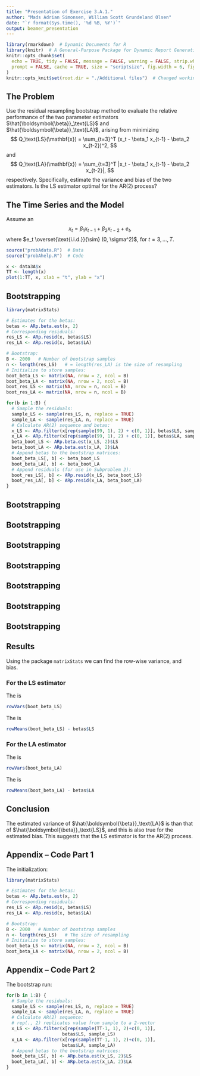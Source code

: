 ```yaml
---
title: "Presentation of Exercise 3.A.1."
author: "Mads Adrian Simonsen, William Scott Grundeland Olsen"
date: "`r format(Sys.time(), '%d %B, %Y')`"
output: beamer_presentation
---
```


```r
library(rmarkdown)  # Dynamic Documents for R
library(knitr)  # A General-Purpose Package for Dynamic Report Generation in R
knitr::opts_chunk$set(
  echo = TRUE, tidy = FALSE, message = FALSE, warning = FALSE, strip.white = TRUE,
  prompt = FALSE, cache = TRUE, size = "scriptsize", fig.width = 6, fig.height = 4
)
knitr::opts_knit$set(root.dir = "./Additional files")  # Changed working directory
```

## The Problem

Use the residual resampling bootstrap method to evaluate the relative performance of the two parameter estimators $\hat{\boldsymbol{\beta}}_\text{LS}$ and $\hat{\boldsymbol{\beta}}_\text{LA}$, arising from minimizing
$$
  Q_\text{LS}(\mathbf{x}) = \sum_{t=3}^T (x_t - \beta_1 x_{t-1} - \beta_2 x_{t-2})^2,
$$
and
$$
  Q_\text{LA}(\mathbf{x}) = \sum_{t=3}^T |x_t - \beta_1 x_{t-1} - \beta_2 x_{t-2}|,
$$
respectively. Specifically, estimate the variance and bias of the two estimators. Is the LS estimator optimal for the AR(2) process?



## The Time Series and the Model

Assume an \textcolor{red}{AR(2) model}
$$
  x_t = \beta_1 x_{t-1} + \beta_2 x_{t-2} + e_t,
$$
where $e_t \overset{\text{i.i.d.}}{\sim} (0, \sigma^2)$, for $t=3,\dots,T$.

```r
source("probAdata.R")  # Data
source("probAhelp.R")  # Code

x <- data3A$x
TT <- length(x)
plot(1:TT, x, xlab = "t", ylab = "x")
```



## Bootstrapping

```r

library(matrixStats)

# Estimates for the betas:
betas <- ARp.beta.est(x, 2)
# Corresponding residuals:
res_LS <- ARp.resid(x, betas$LS)
res_LA <- ARp.resid(x, betas$LA)

# Bootstrap:
B <- 2000   # Number of bootstrap samples
n <- length(res_LS)   # = length(res_LA) is the size of resampling
# Initialize to store samples:
boot_beta_LS <- matrix(NA, nrow = 2, ncol = B)
boot_beta_LA <- matrix(NA, nrow = 2, ncol = B)
boot_res_LS <- matrix(NA, nrow = n, ncol = B)
boot_res_LA <- matrix(NA, nrow = n, ncol = B)

for(b in 1:B) {
  # Sample the residuals:
  sample_LS <- sample(res_LS, n, replace = TRUE)
  sample_LA <- sample(res_LA, n, replace = TRUE)
  # Calculate AR(2) sequence and betas:
  x_LS <- ARp.filter(x[rep(sample(99, 1), 2) + c(0, 1)], betas$LS, sample_LS)
  x_LA <- ARp.filter(x[rep(sample(99, 1), 2) + c(0, 1)], betas$LA, sample_LA)
  beta_boot_LS <- ARp.beta.est(x_LS, 2)$LS
  beta_boot_LA <- ARp.beta.est(x_LA, 2)$LA
  # Append betas to the bootstrap matrices:
  boot_beta_LS[, b] <- beta_boot_LS
  boot_beta_LA[, b] <- beta_boot_LA
  # Append residuals (for use in Subproblem 2):
  boot_res_LS[, b] <- ARp.resid(x_LS, beta_boot_LS)
  boot_res_LA[, b] <- ARp.resid(x_LA, beta_boot_LA)
}

```

\begin{itemize}
  \item Use \texttt{ARp.beta.est} to calculate the estimated betas.
\end{itemize}


## Bootstrapping

\begin{itemize}
  \item Use \texttt{ARp.beta.est} to calculate the estimated betas.
  \item Use \texttt{ARp.resid} to find the corresponding residuals.
\end{itemize}


## Bootstrapping

\begin{itemize}
  \item Use \texttt{ARp.beta.est} to calculate the estimated betas.
  \item Use \texttt{ARp.resid} to find the corresponding residuals.
  \item Initialize matrices to store the bootstrap samples.
\end{itemize}




## Bootstrapping

\begin{itemize}
  \item Use \texttt{ARp.beta.est} to calculate the estimated betas.
  \item Use \texttt{ARp.resid} to find the corresponding residuals.
  \item Initialize matrices to store the bootstrap samples.
  \item Run the bootstrapping $B$ times.
\end{itemize}




## Bootstrapping

\begin{itemize}
  \item Use \texttt{ARp.beta.est} to calculate the estimated betas.
  \item Use \texttt{ARp.resid} to find the corresponding residuals.
  \item Initialize matrices to store the bootstrap samples.
  \item Run the bootstrapping $B$ times.
  \begin{itemize}
    \item Sample from the calculated residuals with replacement.
  \end{itemize}
\end{itemize}




## Bootstrapping

\begin{itemize}
  \item Use \texttt{ARp.beta.est} to calculate the estimated betas.
  \item Use \texttt{ARp.resid} to find the corresponding residuals.
  \item Initialize matrices to store the bootstrap samples.
  \item Run the bootstrapping $B$ times.
  \begin{itemize}
    \item Sample from the calculated residuals with replacement.
    \item Calculate the AR(2) sequence where the initial values are chosen at random, using \texttt{ARp.filter}.
  \end{itemize}
\end{itemize}




## Bootstrapping

\begin{itemize}
  \item Use \texttt{ARp.beta.est} to calculate the estimated betas.
  \item Use \texttt{ARp.resid} to find the corresponding residuals.
  \item Initialize matrices to store the bootstrap samples.
  \item Run the bootstrapping $B$ times.
  \begin{itemize}
    \item Sample from the calculated residuals with replacement.
    \item Calculate the AR(2) sequence where the initial values are chosen at random, using \texttt{ARp.filter}.
    \item Using again \texttt{ARp.beta.est}, calculate the estimated betas, and add them to the previously mentioned matrix.
  \end{itemize}
\end{itemize}




## Bootstrapping

\begin{itemize}
  \item Use \texttt{ARp.beta.est} to calculate the estimated betas.
  \item Use \texttt{ARp.resid} to find the corresponding residuals.
  \item Initialize matrices to store the bootstrap samples.
  \item Run the bootstrapping $B$ times.
  \begin{itemize}
    \item Sample from the calculated residuals with replacement.
    \item Calculate the AR(2) sequence where the initial values are chosen at random, using \texttt{ARp.filter}.
    \item Using again \texttt{ARp.beta.est}, calculate the estimated betas, and add them to the previously mentioned matrix.
  \end{itemize}
  \item Do inference on the betas obtained.
\end{itemize}



## Results
Using the package `matrixStats` we can find the row-wise variance, and bias.

### For the LS estimator
The \textcolor{red}{variance} is
```r

rowVars(boot_beta_LS)

```
The \textcolor{red}{bias} is
```r

rowMeans(boot_beta_LS) - betas$LS

```

### For the LA estimator
The \textcolor{red}{variance} is
```r

rowVars(boot_beta_LA)

```
The \textcolor{red}{bias} is
```r

rowMeans(boot_beta_LA) - betas$LA

```



## Conclusion
The estimated variance of $\hat{\boldsymbol{\beta}}_\text{LA}$ is \textcolor{red}{smaller} than that of $\hat{\boldsymbol{\beta}}_\text{LS}$, and this is also true for the estimated bias. This suggests that the LS estimator is \textcolor{red}{not optimal} for the $\text{AR}(2)$ process.


## Appendix -- Code Part 1

<!--
Note: Not to be shown during the presentation, but if there are any questions, this might help answering them.
-->

The initialization:

```r

library(matrixStats)

# Estimates for the betas:
betas <- ARp.beta.est(x, 2)
# Corresponding residuals:
res_LS <- ARp.resid(x, betas$LS)
res_LA <- ARp.resid(x, betas$LA)

# Bootstrap:
B <- 2000   # Number of bootstrap samples
n <- length(res_LS)   # The size of resampling
# Initialize to store samples:
boot_beta_LS <- matrix(NA, nrow = 2, ncol = B)
boot_beta_LA <- matrix(NA, nrow = 2, ncol = B)

```


## Appendix -- Code Part 2

The bootstrap run:

```r

for(b in 1:B) {
  # Sample the residuals:
  sample_LS <- sample(res_LS, n, replace = TRUE)
  sample_LA <- sample(res_LA, n, replace = TRUE)
  # Calculate AR(2) sequence:
  # rep(., 2) replicates value from sample to a 2-vector
  x_LS <- ARp.filter(x[rep(sample(TT-1, 1), 2)+c(0, 1)],
                     betas$LS, sample_LS)
  x_LA <- ARp.filter(x[rep(sample(TT-1, 1), 2)+c(0, 1)],
                     betas$LA, sample_LA)
  # Append betas to the bootstrap matrices:
  boot_beta_LS[, b] <- ARp.beta.est(x_LS, 2)$LS
  boot_beta_LA[, b] <- ARp.beta.est(x_LA, 2)$LA
}

```
